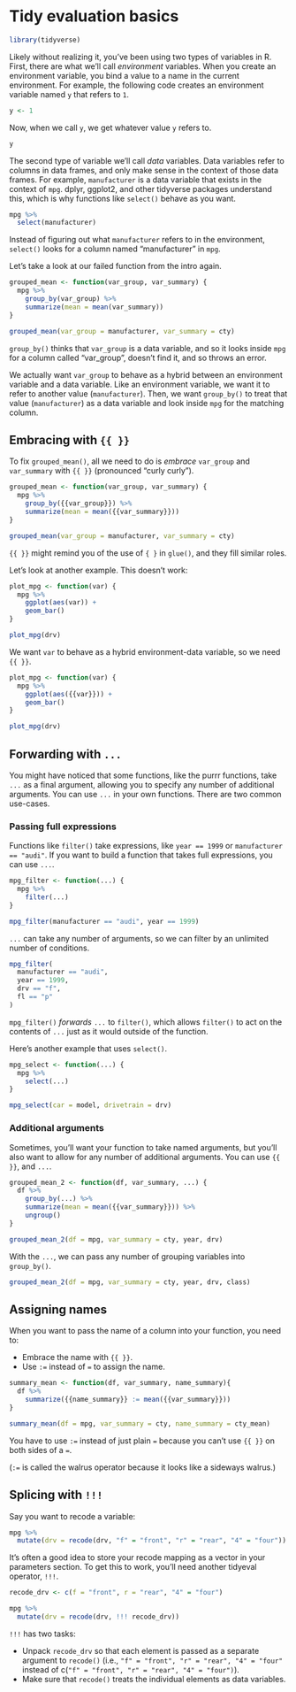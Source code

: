 
# Tidy evaluation basics

```r
library(tidyverse)
```

Likely without realizing it, you've been using two types of variables in R. First, there are what we'll call _environment_ variables. When you create an environment variable, you bind a value to a name in the current environment. For example, the following code creates an environment variable named `y` that refers to `1`.

```r
y <- 1
```

Now, when we call `y`, we get whatever value `y` refers to. 

```r
y
```

The second type of variable we'll call _data_ variables. Data variables refer to columns in data frames, and only make sense in the context of those data frames. For example, `manufacturer` is a data variable that exists in the context of `mpg`. dplyr, ggplot2, and other tidyverse packages understand this, which is why functions like `select()` behave as you want.

```r
mpg %>% 
  select(manufacturer)
```

Instead of figuring out what `manufacturer` refers to in the environment, `select()` looks for a column named "manufacturer" in `mpg`. 

Let's take a look at our failed function from the intro again.

```r
grouped_mean <- function(var_group, var_summary) {
  mpg %>% 
    group_by(var_group) %>% 
    summarize(mean = mean(var_summary))
}

grouped_mean(var_group = manufacturer, var_summary = cty)
```

`group_by()` thinks that `var_group` is a data variable, and so it looks inside `mpg` for a column called "var_group", doesn't find it, and so throws an error. 

We actually want `var_group` to behave as a hybrid between an environment variable and a data variable. Like an environment variable, we want it to refer to another value (`manufacturer`). Then, we want `group_by()` to treat that value (`manufacturer`) as a data variable and look inside `mpg` for the matching column.

## Embracing with `{{ }}`

To fix `grouped_mean()`, all we need to do is _embrace_ `var_group` and `var_summary` with `{{ }}` (pronounced "curly curly").

```r
grouped_mean <- function(var_group, var_summary) {
  mpg %>% 
    group_by({{var_group}}) %>% 
    summarize(mean = mean({{var_summary}}))
}

grouped_mean(var_group = manufacturer, var_summary = cty)
```

`{{ }}` might remind you of the use of `{ }` in `glue()`, and they fill similar roles. 

Let's look at another example. This doesn't work:

```r
plot_mpg <- function(var) {
  mpg %>% 
    ggplot(aes(var)) +
    geom_bar()
}

plot_mpg(drv)
```

We want `var` to behave as a hybrid environment-data variable, so we need `{{ }}`.

```r
plot_mpg <- function(var) {
  mpg %>% 
    ggplot(aes({{var}})) +
    geom_bar()
}

plot_mpg(drv)
```

## Forwarding with `...`

You might have noticed that some functions, like the purrr functions, take `...` as a final argument, allowing you to specify any number of additional arguments. You can use `...` in your own functions. There are two common use-cases.

### Passing full expressions

Functions like `filter()` take expressions, like `year == 1999` or `manufacturer == "audi"`. If you want to build a function that takes full expressions, you can use `...`.

```r
mpg_filter <- function(...) {
  mpg %>% 
    filter(...)
}

mpg_filter(manufacturer == "audi", year == 1999)
```

`...` can take any number of arguments, so we can filter by an unlimited number of conditions.

```r
mpg_filter(
  manufacturer == "audi", 
  year == 1999, 
  drv == "f", 
  fl == "p"
)
```

`mpg_filter()` _forwards_ `...` to `filter()`, which allows `filter()` to act on the contents of `...` just as it would outside of the function.

Here's another example that uses `select()`.

```r
mpg_select <- function(...) {
  mpg %>% 
    select(...)
}

mpg_select(car = model, drivetrain = drv)
```

### Additional arguments

Sometimes, you'll want your function to take named arguments, but you'll also want to allow for any number of additional arguments. You can use `{{ }}`, and `...`.

```r
grouped_mean_2 <- function(df, var_summary, ...) {
  df %>% 
    group_by(...) %>% 
    summarize(mean = mean({{var_summary}})) %>% 
    ungroup()
}

grouped_mean_2(df = mpg, var_summary = cty, year, drv)
```

With the `...`, we can pass any number of grouping variables into `group_by()`.

```r
grouped_mean_2(df = mpg, var_summary = cty, year, drv, class)
```

## Assigning names

When you want to pass the name of a column into your function, you need to:

* Embrace the name with `{{ }}`.
* Use `:=` instead of `=` to assign the name.

```r
summary_mean <- function(df, var_summary, name_summary){ 
  df %>% 
    summarize({{name_summary}} := mean({{var_summary}}))
}

summary_mean(df = mpg, var_summary = cty, name_summary = cty_mean)
```

You have to use `:=` instead of just plain `=` because you can't use `{{ }}` on both sides of a `=`.

(`:=` is called the walrus operator because it looks like a sideways walrus.)

## Splicing with `!!!`

Say you want to recode a variable:

```r
mpg %>% 
  mutate(drv = recode(drv, "f" = "front", "r" = "rear", "4" = "four"))
```

It's often a good idea to store your recode mapping as a vector in your parameters section. To get this to work, you'll need another tidyeval operator, `!!!`. 

```r
recode_drv <- c(f = "front", r = "rear", "4" = "four")

mpg %>% 
  mutate(drv = recode(drv, !!! recode_drv))
```

`!!!` has two tasks:

* Unpack `recode_drv` so that each element is passed as a separate argument to `recode()` (i.e., `"f" = "front", "r" = "rear", "4" = "four"` instead of c(`"f" = "front", "r" = "rear", "4" = "four")`).
* Make sure that `recode()` treats the individual elements as data variables. 

